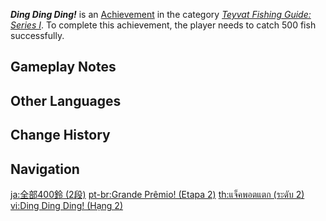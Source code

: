 {{Achievement Infobox
|title        = Ding Ding Ding!
|id           = 81135
|order id     = 1127
|category     = Teyvat Fishing Guide: Series I
|description  = Catch 500 fish successfully.
|requirements = 
|primogems    = 10
|tracking     = Tracks the total amount of fish caught.
|topic        = Fishing
|set          = Ding Ding Ding!
|tier         = 2
|tiers_total  = 3
}}
'''''Ding Ding Ding!''''' is an [[Achievement]] in the category ''[[Teyvat Fishing Guide: Series I]]''. To complete this achievement, the player needs to catch 500 fish successfully.

==Gameplay Notes==
{{Transclude|Ding Ding Ding!|Gameplay Notes}}
<!--
==Trivia==

==Video Guides==
{{EVT
|video1   = 
|caption1 = 
}}
-->

==Other Languages==
{{Other Languages|Transclude=Ding Ding Ding!}}

==Change History==
{{Change History|2.1}}
<!--
==References==
{{Reflist}}
-->
==Navigation==
{{Achievement Navbox}}

[[ja:全部400鈴 (2段)]]
[[pt-br:Grande Prêmio! (Etapa 2)]]
[[th:แจ็คพอตแตก (ระดับ 2)]]
[[vi:Ding Ding Ding! (Hạng 2)]]